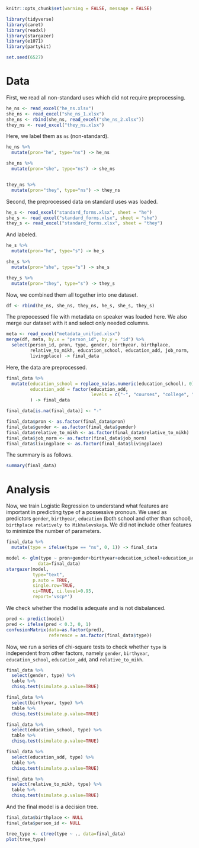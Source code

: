 
```{r setup, include=FALSE} 
knitr::opts_chunk$set(warning = FALSE, message = FALSE) 
```

```{r results="hide"}
library(tidyverse)
library(caret)
library(readxl)
library(stargazer)
library(e1071)
library(partykit)

set.seed(6527)
```

# Data

First, we read all non-standard uses which did not require preprocessing.

```{r}
he_ns <- read_excel("he_ns.xlsx")
she_ns <- read_excel("she_ns_1.xlsx")
she_ns <- rbind(she_ns, read_excel("she_ns_2.xlsx"))
they_ns <- read_excel("they_ns.xlsx")
```

Here, we label them as `ns` (non-standard).

```{r}
he_ns %>% 
  mutate(pron="he", type="ns") -> he_ns

she_ns %>% 
  mutate(pron="she", type="ns") -> she_ns


they_ns %>% 
  mutate(pron="they", type="ns") -> they_ns
```

Second, the preprocessed data on standard uses was loaded.

```{r}
he_s <- read_excel("standard_forms.xlsx", sheet = "he")
she_s <- read_excel("standard_forms.xlsx", sheet = "she")
they_s <- read_excel("standard_forms.xlsx", sheet = "they")
```

And labeled.

```{r}
he_s %>% 
  mutate(pron="he", type="s") -> he_s

she_s %>% 
  mutate(pron="she", type="s") -> she_s

they_s %>% 
  mutate(pron="they", type="s") -> they_s
```

Now, we combined them all together into one dataset.

```{r}
df <- rbind(he_ns, she_ns, they_ns, he_s, she_s, they_s)
```

The prepocessed file with metadata on speaker was loaded here. We also merge
our dataset with it and select only needed columns. 

```{r}
meta <- read_excel("metadata_unified.xlsx")
merge(df, meta, by.x = "person_id", by.y = "id") %>% 
  select(person_id, pron, type, gender, birthyear, birthplace,
         relative_to_mikh, education_school, education_add, job_norm,
         livingplace) -> final_data
```

Here, the data are preprocessed.

```{r}
final_data %>% 
  mutate(education_school = replace_na(as.numeric(education_school), 0),
         education_add = factor(education_add,
                                levels = c("-", "courses", "college", "university"))
         ) -> final_data

final_data[is.na(final_data)] <- "-"

final_data$pron <- as.factor(final_data$pron)
final_data$gender <- as.factor(final_data$gender)
final_data$relative_to_mikh <- as.factor(final_data$relative_to_mikh)
final_data$job_norm <- as.factor(final_data$job_norm)
final_data$livingplace <- as.factor(final_data$livingplace)
```

The summary is as follows.

```{r}
summary(final_data)
```

# Analysis

Now, we train Logistic Regression to understand what features are important in predicting type of a possessive pronoun. We used as predictors `gender`, `birthyear`,
`education` (both school and other than school), `birthplace relatively to Mikhalevskaja`. We did not include other features to minimize the number of parameters.

```{r}
final_data %>% 
  mutate(type = ifelse(type == "ns", 0, 1)) -> final_data

model <- glm(type ~ pron+gender+birthyear+education_school+education_add+relative_to_mikh,
            data=final_data)
stargazer(model,
          type="text",
          p.auto = TRUE,
          single.row=TRUE,
          ci=TRUE, ci.level=0.95,
          report='vscp*')
```

We check whether the model is adequate and is not disbalanced.

```{r}
pred <- predict(model)
pred <- ifelse(pred < 0.3, 0, 1)
confusionMatrix(data=as.factor(pred),
                reference = as.factor(final_data$type))
```

Now, we run a series of chi-square tests to check whether `type` is independent from other factors, namely `gender`, `birthyear`, `education_school`, `education_add`, and `relative_to_mikh`.

```{r}
final_data %>% 
  select(gender, type) %>% 
  table %>% 
  chisq.test(simulate.p.value=TRUE)

final_data %>% 
  select(birthyear, type) %>% 
  table %>% 
  chisq.test(simulate.p.value=TRUE)

final_data %>% 
  select(education_school, type) %>% 
  table %>% 
  chisq.test(simulate.p.value=TRUE)

final_data %>% 
  select(education_add, type) %>% 
  table %>% 
  chisq.test(simulate.p.value=TRUE)

final_data %>% 
  select(relative_to_mikh, type) %>% 
  table %>% 
  chisq.test(simulate.p.value=TRUE)
```

And the final model is a decision tree.

```{r}
final_data$birthplace <- NULL
final_data$person_id <- NULL

tree_type <- ctree(type ~ ., data=final_data)
plot(tree_type)
```

